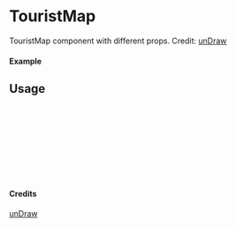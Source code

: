 
<Meta of={TouristMap} title="unDraw/TouristMap" />

# TouristMap

TouristMap component with different props.
Credit: [unDraw](https://undraw.co/illustrations)

#### Example

<Canvas of={TouristMap.Primary} />

## Usage

```ts
import { TouristMap } from "yadl-ui";

const Example = () => {
  return (
      <TouristMap />
  );
};

export default Example;
```

#### Credits
[unDraw](https://undraw.co/illustrations)
